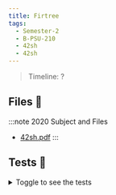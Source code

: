 ```yaml
---
title: Firtree
tags:
  - Semester-2
  - B-PSU-210
  - 42sh
  - 42sh
---
```

> Timeline: ?


## Files 📂

:::note 2020 Subject and Files
- [42sh.pdf](https://github.com/Studio-17/Epitech-Subjects/raw/main/Semester-2/B-PSU-210/42sh/42sh/42sh.pdf)
:::

## Tests 🤖
<details>
  <summary>Toggle to see the tests</summary>
  <div>
Yo
  </div>
</details>
